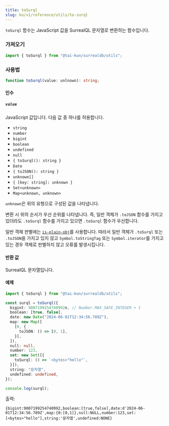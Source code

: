 ```yaml
---
title: toSurql
slug: ko/v1/reference/utils/to-surql
---
```


`toSurql` 함수는 JavaScript 값을 SurrealQL 문자열로 변환하는 함수입니다.

### 가져오기

```ts
import { toSurql } from "@tai-kun/surrealdb/utils";
```

### 사용법

```ts
function toSurql(value: unlnown): string;
```

#### 인수

##### `value`

JavaScript 값입니다. 다음 값 중 하나를 허용합니다.

- `string`
- `number`
- `bigint`
- `boolean`
- `undefined`
- `null`
- `{ toSurql(): string }`
- `Date`
- `{ toJSON(): string }`
- `unknown[]`
- `{ [key: string]: unknown }`
- `Set<unknown>`
- `Map<unknown, unknown>`

`unknown`은 위의 유형으로 구성된 값을 나타냅니다.

변환 시 위의 순서가 우선 순위를 나타냅니다. 즉, 일반 객체가 `.toJSON` 함수를 가지고 있더라도 `.toSurql` 함수를 가지고 있으면 `.toSurql` 함수가 우선합니다.

일반 객체 판별에는 [`is-plain-obj`](https://github.com/sindresorhus/is-plain-obj)를 사용합니다. 따라서 일반 객체가 `.toSurql` 또는 `.toJSON`을 가지고 있지 않고 `Symbol.toStringTag` 또는 `Symbol.iterator`를 가지고 있는 경우 객체로 판별하지 않고 오류를 발생시킵니다.

#### 반환 값

SurrealQL 문자열입니다.

#### 예제

```ts
import { toSurql } from "@tai-kun/surrealdb/utils";

const surql = toSurql({
  bigint: 9007199254740992n, // Number.MAX_SAFE_INTEGER + 1
  boolean: [true, false],
  date: new Date("2024-06-01T12:34:56.789Z"),
  map: new Map([
    [0, {
      toJSON: () => [0, 1],
    }],
  ]),
  null: null,
  number: 123,
  set: new Set([{
    toSurql: () => `<bytes>"hello"`,
  }]),
  string: "문자열",
  undefined: undefined,
});

console.log(surql);
```

출력:

```text
{bigint:9007199254740992,boolean:[true,false],date:d'2024-06-01T12:34:56.789Z',map:{0:[0,1]},null:NULL,number:123,set:[<bytes>"hello"],string:'문자열',undefined:NONE}
```
